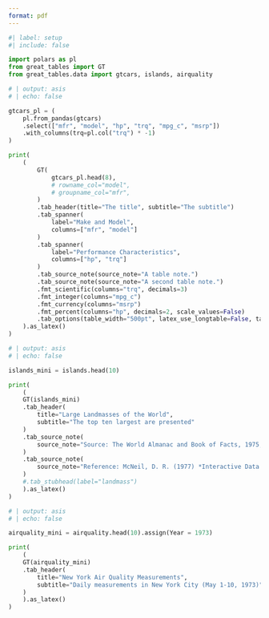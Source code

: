 ```yaml
---
format: pdf
---
```


```python
#| label: setup
#| include: false

import polars as pl
from great_tables import GT
from great_tables.data import gtcars, islands, airquality
```

```python
# | output: asis
# | echo: false

gtcars_pl = (
    pl.from_pandas(gtcars)
    .select(["mfr", "model", "hp", "trq", "mpg_c", "msrp"])
    .with_columns(trq=pl.col("trq") * -1)
)

print(
    (
        GT(
            gtcars_pl.head(8),
            # rowname_col="model",
            # groupname_col="mfr",
        )
        .tab_header(title="The title", subtitle="The subtitle")
        .tab_spanner(
            label="Make and Model",
            columns=["mfr", "model"]
        )
        .tab_spanner(
            label="Performance Characteristics",
            columns=["hp", "trq"]
        )
        .tab_source_note(source_note="A table note.")
        .tab_source_note(source_note="A second table note.")
        .fmt_scientific(columns="trq", decimals=3)
        .fmt_integer(columns="mpg_c")
        .fmt_currency(columns="msrp")
        .fmt_percent(columns="hp", decimals=2, scale_values=False)
        .tab_options(table_width="500pt", latex_use_longtable=False, table_font_size="12px")
    ).as_latex()
)
```


```python
# | output: asis
# | echo: false

islands_mini = islands.head(10)

print(
    (
    GT(islands_mini)
    .tab_header(
        title="Large Landmasses of the World",
        subtitle="The top ten largest are presented"
    )
    .tab_source_note(
        source_note="Source: The World Almanac and Book of Facts, 1975, page 406."
    )
    .tab_source_note(
        source_note="Reference: McNeil, D. R. (1977) *Interactive Data Analysis*. Wiley."
    )
    #.tab_stubhead(label="landmass")
    ).as_latex()
)
```


```python
# | output: asis
# | echo: false

airquality_mini = airquality.head(10).assign(Year = 1973)

print(
    (
    GT(airquality_mini)
    .tab_header(
        title="New York Air Quality Measurements",
        subtitle="Daily measurements in New York City (May 1-10, 1973)"
    )
    ).as_latex()
)
```
